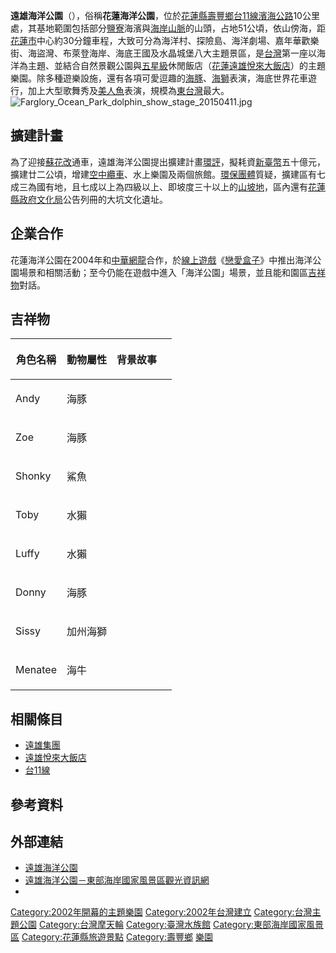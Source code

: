 {{copyedit|time=2018-08-07T11:10:22+00:00}}
{{Infobox Amusement park
| name =花蓮遠雄海洋公園<br>Farglory Ocean Park
| image = 
| caption = 
| location = {{TWN}} [[花蓮縣|花蓮縣]][[壽豐鄉|壽豐鄉]][[鹽寮村|鹽寮村]]福德189號
| address = {{TWN}}[[花蓮縣|花蓮縣]][[壽豐鄉|壽豐鄉]][[鹽寮村|鹽寮村]]福德189號
| phone_numbers = +886 3 8123-199
| homepage = [https://www.farglory-oceanpark.com.tw/]
| owner = [[遠雄集團|遠雄集團]]
| general_manager =
| opening_date = 2002年12月14日
| closing_date = 
| previous_names =花蓮海洋公園
| season = 
| area =51[[公頃|公頃]]
| rides = 
| coasters = 
| water_rides = 
| slogan =
}}

'''遠雄海洋公園'''（{{lang-en|Farglory Ocean Park}}），俗稱'''花蓮海洋公園'''，位於[[花蓮縣|花蓮縣]][[壽豐鄉|壽豐鄉]][[台11線|台11線]][[濱海公路|濱海公路]]10公里處，其基地範圍包括部分[[鹽寮村|鹽寮]]海濱與[[海岸山脈|海岸山脈]]的山頭，占地51公頃，依山傍海，距[[花蓮市|花蓮市]]中心約30分鐘車程，大致可分為海洋村、探險島、海洋劇場、嘉年華歡樂街、海盜灣、布萊登海岸、海底王國及水晶城堡八大主題景區，是[[台灣|台灣]]第一座以海洋為主題、並結合自然景觀公園與[[五星級|五星級]]休閒飯店（[https://www.farglory-hotel.com.tw/ 花蓮遠雄悅來大飯店]）的主題樂園。除多種遊樂設施，還有各項可愛逗趣的[[海豚|海豚]]、[[海獅|海獅]]表演，海底世界花車遊行，加上大型歌舞秀及[[美人魚|美人魚]]表演，規模為[[東台灣|東台灣]]最大。
[[File:Farglory_Ocean_Park_dolphin_show_stage_20150411.jpg|thumb]]

==擴建計畫==
為了迎接[[蘇花改|蘇花改]]通車，遠雄海洋公園提出擴建計畫[[環評|環評]]，擬耗資[[新臺幣|新臺幣]]五十億元，擴建廿二公頃，增建[[空中纜車|空中纜車]]、水上樂園及兩個旅館。[[環保團體|環保團體]]質疑，擴建區有七成三為國有地，且七成以上為四級以上、即坡度三十以上的[[山坡地|山坡地]]，區內還有[[花蓮縣政府文化局|花蓮縣政府文化局]]公告列冊的大坑文化遺址。

==企業合作==
花蓮海洋公園在2004年和[[中華網龍|中華網龍]]合作，於[[線上遊戲|線上遊戲]]《[[戀愛盒子|戀愛盒子]]》中推出海洋公園場景和相關活動；至今仍能在遊戲中進入「海洋公園」場景，並且能和園區[[吉祥物|吉祥物]]對話。

== 吉祥物 ==
{| class="wikitable mw-collapsible"
|+
!角色名稱
!動物屬性
!背景故事
!
|-
|Andy
|海豚
|
|
|-
|Zoe
|海豚
|
|
|-
|Shonky
|鯊魚
|


|
|-
|Toby
|水獺
|
|
|-
|Luffy
|水獺
|
|
|-
|Donny
|海豚
|
|
|-
|Sissy
|加州海獅
|
|
|-
|Menatee
|海牛
|
|
|}

==相關條目==
*[[遠雄集團|遠雄集團]]
*[[遠雄悅來大飯店|遠雄悅來大飯店]]
*[[台11線|台11線]]

==參考資料==
{{reflist}}

==外部連結==
{{commonscat|Farglory Ocean Park}}
*[https://www.farglory-oceanpark.com.tw/ 遠雄海洋公園]
*[https://www.eastcoast-nsa.gov.tw/zh-tw/Attractions/Detail/5 遠雄海洋公園－東部海岸國家風景區觀光資訊網]
*{{facebook|fargloryhop}}

{{台灣主題遊樂園}}
{{台灣動物園}}
{{Portal bar|臺灣|花蓮|娛樂|經濟|企業}}
[[Category:2002年開幕的主題樂園|Category:2002年開幕的主題樂園]]
[[Category:2002年台灣建立|Category:2002年台灣建立]]
[[Category:台灣主題公園|Category:台灣主題公園]]
[[Category:台灣摩天輪|Category:台灣摩天輪]]
[[Category:臺灣水族館|Category:臺灣水族館]]
[[Category:東部海岸國家風景區|Category:東部海岸國家風景區]]
[[Category:花蓮縣旅遊景點|Category:花蓮縣旅遊景點]]
[[Category:壽豐鄉|Category:壽豐鄉]]
[[Category:遠雄集團|樂園]]